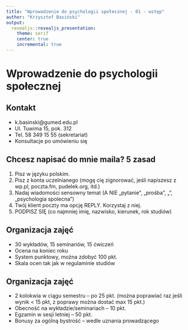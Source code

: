```yaml
---
title: "Wprowadzenie do psychologii społecznej - 01 - wstęp"
author: "Krzysztof Basiński"
output:
  revealjs::revealjs_presentation:
    theme: serif
    center: true
    incremental: true
---
```


# Wprowadzenie do psychologii społecznej

## Kontakt
- k.basinski@gumed.edu.pl
- Ul. Tuwima 15, pok. 312
- Tel. 58 349 15 55 (sekretariat)
- Konsultacje po umówieniu się

## Chcesz napisać do mnie maila? 5 zasad
1. Pisz w języku polskim. 
1. Pisz z konta uczelnianego (mogę cię zignorować, jeśli napiszesz z wp.pl, poczta.fm, pudelek.org,  itd.)
1. Nadaj wiadomości sensowny temat (A NIE „pytanie”, „prośba”, „”, „psychologia spolecna”)
1. Twój klient poczty ma opcję REPLY. Korzystaj z niej.
1. PODPISZ SIĘ (co najmniej imię, nazwisko, kierunek, rok studiów)

## Organizacja zajęć
- 30 wykładów, 15 seminariów, 15 ćwiczeń
- Ocena na koniec roku
- System punktowy, można zdobyć 100 pkt.
- Skala ocen tak jak w regulaminie studiów

## Organizacja zajęć
- 2 kolokwia w ciągu semestru – po 25 pkt. (można poprawiać raz jeśli wynik < 15 pkt, z poprawy można dostać max 15 pkt.)
- Obecność na wykładzie/seminariach – 10 pkt.
- Egzamin w sesji letniej – 50 pkt. 
- Bonusy za ogólną bystrość – wedle uznania prowadzącego
